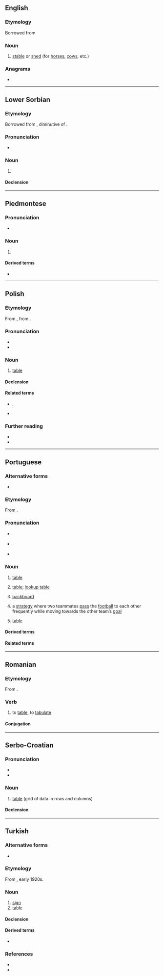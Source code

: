 ==English==

===Etymology===
Borrowed from {{bor|en|hi|तबेला}}

===Noun===
{{en-noun}}

# {{lb|en|India}} [[stable]] or [[shed]] (for [[horse]]s, [[cow]]s, etc.)

===Anagrams===
* {{anagrams|en|a=aabelt|Labate|ablate|tablea}}

----

==Lower Sorbian==

===Etymology===
Borrowed from {{bor|dsb|la|tabella}}, diminutive of {{m|la|tabula}}.

===Pronunciation===
* {{IPA|dsb|/taˈbɛla/}}

===Noun===
{{dsb-noun|f}}

# {{l|en|table||grid of data in rows and columns}}

====Declension====
{{dsb-decl-noun-5|tabe|l}}

----

==Piedmontese==

===Pronunciation===
* {{IPA|pms|/taˈbela/}}

===Noun===
{{head|pms|noun|g=f|plural|tabele}}

# {{rfdef|pms}}

====Derived terms====
* {{l|pms|tabelon}}

----

==Polish==

===Etymology===
From {{bor|pl|de|Tabelle}}, from {{der|pl|la|tabella}}.

===Pronunciation===
* {{pl-IPA}}
* {{audio|pl|Pl-tabela.ogg|Audio}}

===Noun===
{{pl-noun|f|dim=tabelka}}

# [[table]] {{gloss|grid of data in rows and columns}}

====Declension====
{{pl-decl-noun-f}}

====Related terms====
* {{q|nouns}} {{l|pl|tablica}}, {{l|pl|tafla}}
* {{q|adjective}} {{l|pl|tabelaryczny}}

===Further reading===
* {{R:pl:WSJP}}
* {{R:PWN}}

----

==Portuguese==
{{wikipedia|lang=pt}}

===Alternative forms===
* {{l|pt|tabella}} {{qualifier|obsolete}}

===Etymology===
From {{der|pt|la|tabella||tablet}}.

===Pronunciation===
* {{a|PT}} {{IPA|pt|/tɐ.ˈβɛ.lɐ/}}
* {{a|Brazil}} {{IPA|pt|/ta.ˈbɛ.lɐ/}}
* {{hyph|pt|ta|be|la}}

===Noun===
{{pt-noun|f|s}}

# [[table]] {{gloss|grid of data in rows and columns}}
#: {{syn|pt|planilha}}
# {{lb|pt|databases}} [[table]]; [[lookup table]]
# {{lb|pt|basketball}} [[backboard]] {{gloss|flat vertical surface to which the basket is attached}}
# {{lb|pt|football}} a [[strategy]] where two teammates [[pass]] the [[football]] to each other frequently while moving towards the other team’s [[goal]]
# {{lb|pt|sports}} [[table]] {{gloss|a classification of teams or individuals based on their success}}

====Derived terms====
{{der3|pt
|tabela periódica
|tabela Price
|tabela verdade
|tabelinha
}}

====Related terms====
{{rel3|pt
|tabelado
|tabelamento
|tabelar
|tabelário
}}

----

==Romanian==

===Etymology===
From {{m|ro|tabelă}}.

===Verb===
{{ro-verb|tabelează|tabelat}}

# to [[table]], to [[tabulate]]

====Conjugation====
{{ro-conj-a-ez}}
----

==Serbo-Croatian==

===Pronunciation===
* {{IPA|sh|/taběla/}}
* {{hyph|sh|ta|be|la}}

===Noun===
{{sh-noun|g=f|head=tabèla}}

# [[table]] (grid of data in rows and columns)

====Declension====
{{sh-decl-noun
|tabèla|tabele
|tabele|tabélā
|tabeli|tabelama
|tabelu|tabele
|tabelo|tabele
|tabeli|tabelama
|tabelom|tabelama
}}

----

==Turkish==
{{wikipedia|lang=tr}}

===Alternative forms===
* {{alter|tr|tabelâ}}

===Etymology===
From {{der|tr|it|tabella}}, early 1920s.

===Noun===
{{tr-noun|yı|lar}}

# [[sign]] {{gloss|flat object bearing a message}}
# [[table]] {{gloss|information presented in tabular form}}

====Declension====
{{tr-infl-noun-v|a}}

====Derived terms====
* {{l|tr|tabelacı|t=sign maker}}

===References===
* {{R:tr:Nishanyan}}
* {{R:tr:NewRedhouse}}